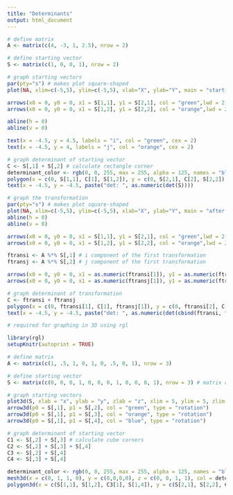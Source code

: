 ---
title: "Determinants"
output: html_document
---

```{r}
# define matrix
A <- matrix(c(4, -3, 1, 2.5), nrow = 2)

# define starting vector
S <- matrix(c(1, 0, 0, 1), nrow = 2)

# graph starting vectors
par(pty="s") # makes plot square-shaped
plot(NA, xlim=c(-5,5), ylim=c(-5,5), xlab="X", ylab="Y", main = "starting vectors")

arrows(x0 = 0, y0 = 0, x1 = S[1,1], y1 = S[2,1], col = "green",lwd = 2, lty = "solid")
arrows(x0 = 0, y0 = 0, x1 = S[1,2], y1 = S[2,2], col = "orange",lwd = 2, lty = "solid")

abline(h = 0)
abline(v = 0)

text(x = -4.5, y = 4.5, labels = "i", col = "green", cex = 2)
text(x = -4.5, y = 4, labels = "j", col = "orange", cex = 2)

# graph determinant of starting vector
C <- S[,1] + S[,2] # calculate rectangle corner
determinant_color <- rgb(0, 0, 255, max = 255, alpha = 125, names = "blue50")
polygon(x = c(0, S[1,1], C[1], S[1,2]), y = c(0, S[2,1], C[2], S[2,2]), col = determinant_color)
text(x = -4.5, y = -4.5, paste("det: ", as.numeric(det(S))))

# graph the transformation
par(pty="s") # makes plot square-shaped
plot(NA, xlim=c(-5,5), ylim=c(-5,5), xlab="X", ylab="Y", main = "after transformation")
abline(h = 0)
abline(v = 0)

arrows(x0 = 0, y0 = 0, x1 = S[1,1], y1 = S[2,1], col = "green",lwd = 2, lty = "dashed")
arrows(x0 = 0, y0 = 0, x1 = S[1,2], y1 = S[2,2], col = "orange",lwd = 2, lty = "dashed")

ftransi <- A %*% S[,1] # i component of the first transformation
ftransj <- A %*% S[,2] # j component of the first transformation

arrows(x0 = 0, y0 = 0, x1 = as.numeric(ftransi[1]), y1 = as.numeric(ftransi[2]), col = "green",lwd = 2, lty = "solid")
arrows(x0 = 0, y0 = 0, x1 = as.numeric(ftransj[1]), y1 = as.numeric(ftransj[2]), col = "orange",lwd = 2, lty = "solid")

# graph determinant of transformation
C <- ftransi + ftransj
polygon(x = c(0, ftransi[1], C[1], ftransj[1]), y = c(0, ftransi[2], C[2], ftransj[2]), col = determinant_color)
text(x = -4.5, y = -4.5, paste("det: ", as.numeric(det(cbind(ftransi, ftransj)))))

```


```{r echo=FALSE, include=FALSE}
# required for graphing in 3D using rgl

library(rgl)
setupKnitr(autoprint = TRUE)
```



```{r}
# define matrix
A <- matrix(c(1, .5, 1, 0, 1, 0, .5, 0, 1), nrow = 3)

# define starting vector
S <- matrix(c(0, 0, 0, 1, 0, 0, 0, 1, 0, 0, 0, 1), nrow = 3) # matrix of starting vectors (first column is origin coordinates)

# graph starting vectors
plot3d(S, xlab = "x", ylab = "y", zlab = "z", xlim = 5, ylim = 5, zlim = 5, main = "starting vectors")
arrow3d(p0 = S[,1], p1 = S[,2], col = "green", type = "rotation")
arrow3d(p0 = S[,1], p1 = S[,3], col = "orange", type = "rotation")
arrow3d(p0 = S[,1], p1 = S[,4], col = "blue", type = "rotation")

# graph determinant of starting vector
C1 <- S[,2] + S[,3] # calculate cube corners
C2 <- S[,2] + S[,3] + S[,4]
C3 <- S[,2] + S[,4]
C4 <- S[,3] + S[,4]

determinant_color <- rgb(0, 0, 255, max = 255, alpha = 125, names = "blue50")
mesh3d(x = c(0, 1, 1, 0), y = c(0,0,0,0), z = c(0, 0, 1, 1), col = determinant_color)
polygon3d(x = c(S[1,1], S[1,2], C3[1], S[1,4]), y = c(S[2,1], S[2,2], C3[2], S[2,4]), z = c(S[3,1], S[3,2], C3[3], S[3,4]), col = determinant_color)


```